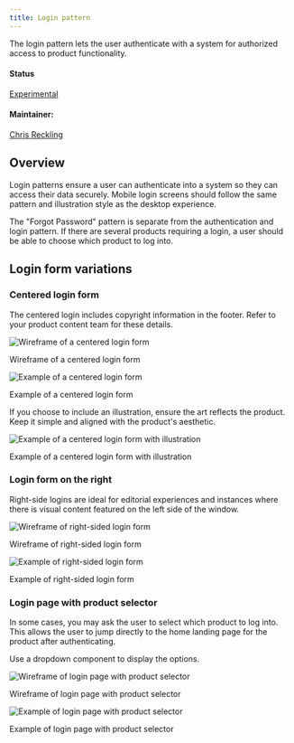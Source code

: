 ```yaml
---
title: Login pattern
---
```


<PageDescription>

The login pattern lets the user authenticate with a system for authorized access to product functionality.

</PageDescription>

#### Status

[Experimental](/experimental/overview)

#### Maintainer:

[Chris Reckling](https://github.com/creckling)

## Overview

Login patterns ensure a user can authenticate into a system so they can access their data securely. Mobile login screens should follow the same pattern and illustration style as the desktop experience.

The "Forgot Password" pattern is separate from the authentication and login pattern. If there are several products requiring a login, a user should be able to choose which product to log into.

## Login form variations

### Centered login form

The centered login includes copyright information in the footer. Refer to your product content team for these details.

![Wireframe of a centered login form](images/login-background-Image.png)

<Caption>Wireframe of a centered login form</Caption>

![Example of a centered login form](images/login-pattern-example1.png)

<Caption>Example of a centered login form</Caption>

If you choose to include an illustration, ensure the art reflects the product. Keep it simple and aligned with the product's aesthetic.

![Example of a centered login form with illustration](images/login-pattern-example2.png)

<Caption>Example of a centered login form with illustration</Caption>

### Login form on the right

Right-side logins are ideal for editorial experiences and instances where there is visual content featured on the left side of the window.

![Wireframe of right-sided login form](images/login-split-screen.png)

<Caption>Wireframe of right-sided login form</Caption>

![Example of right-sided login form](images/login-pattern-example3.png)

<Caption>Example of right-sided login form</Caption>

### Login page with product selector

In some cases, you may ask the user to select which product to log into. This allows the user to jump directly to the home landing page for the product after authenticating.

Use a dropdown component to display the options.

![Wireframe of login page with product selector](images/login-landing-page-dropdown.png)

<Caption>Wireframe of login page with product selector</Caption>

![Example of login page with product selector](images/login-pattern-example4.png)

<Caption>Example of login page with product selector</Caption>
